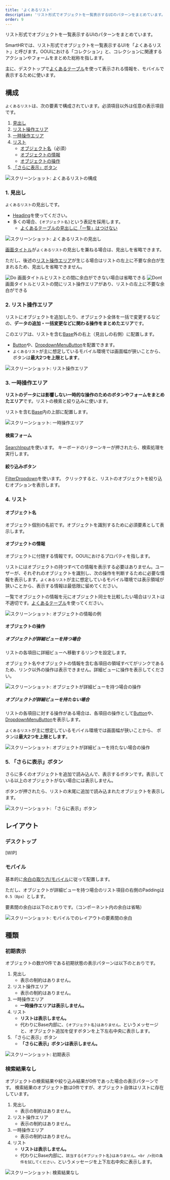 ```yaml
---
title: 'よくあるリスト'
description: 'リスト形式でオブジェクトを一覧表示するUIのパターンをまとめています。'
order: 9
---
```



リスト形式でオブジェクトを一覧表示するUIのパターンをまとめています。

SmartHRでは、リスト形式でオブジェクトを一覧表示するUIを「よくあるリスト」と呼びます。OOUIにおける「コレクション」と、コレクションに関連するアクションやフォームをまとめた総称を指します。

主に、デスクトップで[よくあるテーブル](/products/design-patterns/smarthr-table/)を使って表示される情報を、モバイルで表示するために使います。

## 構成
`よくあるリスト`は、次の要素で構成されています。必須項目以外は任意の表示項目です。

1. [見出し](#h3-0)
2. [リスト操作エリア](#h3-1)
3. [一時操作エリア](#h3-2)
4. [リスト](#h3-3)
    - [オブジェクト名](#h4-1)（必須）
    - [オブジェクトの情報](#h4-2)
    - [オブジェクトの操作](#h4-3)
5. [「さらに表示」ボタン](#h3-3)

![スクリーンショット: よくあるリストの構成](./images/smarthr-list.png)

### 1. 見出し
`よくあるリスト`の見出しです。

- [Heading](/products/components/heading/)を使ってください。
- 多くの場合、`{オブジェクト名}`という表記を採用します。
    - [よくあるテーブルの見出しに「一覧」はつけない](/products/contents/ui-text/app-writing/#h2-5)

![スクリーンショット: よくあるリストの見出し](./images/smarthr-list-heading.png)

[画面タイトル](/products/components/heading/#h3-0)が`よくあるリスト`の見出しを兼ねる場合は、見出しを省略できます。

ただし、後述の[リスト操作エリア](#h3-1)が生じる場合はリストの左上に不要な余白が生まれるため、見出しを省略できません。

<Cluster gap={1}>
  <DoAndDont type="do" width="calc(50% - 8px)">
    <Image slot="img" src={doOmitHeading} alt="Do" />
    <Text slot="label">画面タイトルとリストとの間に余白ができない場合は省略できる</Text>
  </DoAndDont>

  <DoAndDont type="dont" width="calc(50% - 8px)">
    <Image slot="img" src={dontOmitHeading} alt="Dont" />
    <Text slot="label">画面タイトルとリストの間にリスト操作エリアがあり、リストの左上に不要な余白ができる</Text>
  </DoAndDont>
</Cluster>

### 2. リスト操作エリア
リストにオブジェクトを追加したり、オブジェクト全体を一括で変更するなどの、**データの追加・一括変更などに関わる操作をまとめたエリア**です。

このエリアは、リストを含む[Base](/products/components/base/)外の右上（見出しの右側）に配置します。

- [Button](/products/components/button/)や、[DropdownMenuButton](/products/components/dropdown/dropdown-menu-button/)を配置できます。
- `よくあるリスト`が主に想定しているモバイル環境では画面幅が狭いことから、 ボタンは**最大2つを上限とします**。

![スクリーンショット: リスト操作エリア](./images/smarthr-list-actions.png)

### 3. 一時操作エリア

**リストのデータには影響しない一時的な操作のためのボタンやフォームをまとめたエリア**です。リストの検索と絞り込みに使います。

リストを含む[Base](/products/components/base/)内の上部に配置します。

![スクリーンショット: 一時操作エリア](./images/smarthr-list-temporal-actions.png)

#### 検索フォーム

[SearchInput](/products/components/input/#h3-4)を使います。
キーボードのリターンキーが押されたら、検索処理を実行します。

#### 絞り込みボタン

[FilterDropdown](/products/components/dropdown/filter-dropdown/)を使います。
クリックすると、リストのオブジェクトを絞り込むオプションを表示します。

### 4. リスト

#### オブジェクト名

オブジェクト個別の名前です。オブジェクトを識別するために必須要素として表示します。

#### オブジェクトの情報

オブジェクトに付随する情報です。OOUIにおけるプロパティを指します。

リストにはオブジェクトの持つすべての情報を表示する必要はありません。ユーザーが、それぞれのオブジェクトを識別し、次の操作を判断するために必要な情報を表示します。`よくあるリスト`が主に想定しているモバイル環境では表示領域が狭いことから、表示する情報は最低限に留めてください。

一覧でオブジェクトの情報を元にオブジェクト同士を比較したい場合はリストは不適切です。[よくあるテーブル](/products/design-patterns/smarthr-table/)を使ってください。

![スクリーンショット: オブジェクトの情報の例](./images/smarthr-list-item-properties.png)

#### オブジェクトの操作

##### オブジェクトが詳細ビューを持つ場合

リストの各項目に詳細ビューへ移動するリンクを設定します。

オブジェクト名やオブジェクトの情報を含む各項目の領域すべてがリンクであるため、リンク以外の操作は表示できません。詳細ビューに操作を表示してください。

![スクリーンショット: オブジェクトが詳細ビューを持つ場合の操作](./images/smarthr-list-item-has-single-view.png)

##### オブジェクトが詳細ビューを持たない場合

リストの各項目に対する操作がある場合は、各項目の操作として[Button](/products/components/button/)や、[DropdownMenuButton](/products/components/dropdown/dropdown-menu-button/)を表示します。

`よくあるリスト`が主に想定しているモバイル環境では画面幅が狭いことから、 ボタンは**最大2つを上限とします**。

![スクリーンショット: オブジェクトが詳細ビューを持たない場合の操作](./images/smarthr-list-item-has-no-single-view.png)

### 5. 「さらに表示」ボタン

さらに多くのオブジェクトを追加で読み込んで、表示するボタンです。表示している以上のオブジェクトがない場合には表示しません。

ボタンが押されたら、リストの末尾に追加で読み込まれたオブジェクトを表示します。

![スクリーンショット: 「さらに表示」ボタン](./images/smarthr-list-more-button.png)

## レイアウト

### デスクトップ

[WIP]

### モバイル

基本的に[余白の取り方/モバイル](/products/design-patterns/spacing-layout-pattern/)に従って配置します。

ただし、オブジェクトが詳細ビューを持つ場合のリスト項目の右側のPaddingは`0.5（8px）`とします。

要素間の余白は以下のとおりです。（コンポーネント内の余白は省略）

![スクリーンショット: モバイルでのレイアウトの要素間の余白](./images/smarthr-list-spacing-mobile.png)

## 種類

### 初期表示

オブジェクトの数が0件である初期状態の表示パターンは以下のとおりです。

1. 見出し
    - 表示の制約はありません。
2. リスト操作エリア
    - 表示の制約はありません。
3. 一時操作エリア
    - **一時操作エリアは表示しません。**
4. リスト
    - **リストは表示しません。**
    - 代わりにBase内部に、`{オブジェクト名}はありません。`というメッセージと、オブジェクト追加を促すボタンを上下左右中央に表示します。
5. 「さらに表示」ボタン
    - **「さらに表示」ボタンは表示しません。**

![スクリーンショット: 初期表示](./images/smarthr-list-no-data.png)

### 検索結果なし

オブジェクトの検索結果や絞り込み結果が0件であった場合の表示パターンです。 検索結果のオブジェクト数は0件ですが、オブジェクト自体はリストに存在しています。

1. 見出し
    - 表示の制約はありません。
2. リスト操作エリア
    - 表示の制約はありません。
3. 一時操作エリア
    - 表示の制約はありません。
4. リスト
    - **リストは表示しません。**
    - 代わりにBase内部に、`該当する{オブジェクト名}はありません。<br />別の条件を試してください。`というメッセージを上下左右中央に表示します。

![スクリーンショット: 検索結果なし](./images/smarthr-list-no-search-result.png)